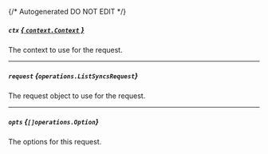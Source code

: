 {/* Autogenerated DO NOT EDIT  */}

##### `ctx` [*{ `context.Context` }*](https://pkg.go.dev/context#Context)
The context to use for the request.

---
##### `request` *{`operations.ListSyncsRequest`}*
The request object to use for the request.
<Collapsible openLabel={Labels.showProperties} closeLabel={Labels.hideProperties}>
    <ListSyncsRequest/>
</Collapsible>

---
##### `opts` *{`[]operations.Option`}*
The options for this request.


